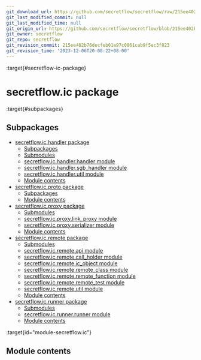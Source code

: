 ```yaml
---
git_download_url: https://github.com/secretflow/secretflow/raw/215ee402b76decfeb01e97c0861cab9f5ec3f823/docs/source/secretflow.ic.rst
git_last_modified_commit: null
git_last_modified_time: null
git_origin_url: https://github.com/secretflow/secretflow/blob/215ee402b76decfeb01e97c0861cab9f5ec3f823/docs/source/secretflow.ic.rst
git_owner: secretflow
git_repo: secretflow
git_revision_commit: 215ee402b76decfeb01e97c0861cab9f5ec3f823
git_revision_time: '2023-12-06T20:08:22+08:00'
---
```


:target{#secretflow-ic-package}

# secretflow\.ic package

:target{#subpackages}

## Subpackages

<TableOfContents>


  - [secretflow.ic.handler package](secretflow.ic.ic.handler.mdx)
    - [Subpackages](secretflow.ic.ic.handler.mdx#subpackages)
    - [Submodules](secretflow.ic.ic.handler.mdx#submodules)
    - [secretflow.ic.handler.handler module](secretflow.ic.ic.handler.mdx#module-secretflow.ic.handler.handler)
    - [secretflow.ic.handler.sgb\_handler module](secretflow.ic.ic.handler.mdx#module-secretflow.ic.handler.sgb_handler)
    - [secretflow.ic.handler.util module](secretflow.ic.ic.handler.mdx#module-secretflow.ic.handler.util)
    - [Module contents](secretflow.ic.ic.handler.mdx#module-secretflow.ic.handler)
  - [secretflow.ic.proto package](secretflow.ic.ic.proto.mdx)
    - [Subpackages](secretflow.ic.ic.proto.mdx#subpackages)
    - [Module contents](secretflow.ic.ic.proto.mdx#module-secretflow.ic.proto)
  - [secretflow.ic.proxy package](secretflow.ic.ic.proxy.mdx)
    - [Submodules](secretflow.ic.ic.proxy.mdx#submodules)
    - [secretflow.ic.proxy.link\_proxy module](secretflow.ic.ic.proxy.mdx#module-secretflow.ic.proxy.link_proxy)
    - [secretflow.ic.proxy.serializer module](secretflow.ic.ic.proxy.mdx#module-secretflow.ic.proxy.serializer)
    - [Module contents](secretflow.ic.ic.proxy.mdx#module-secretflow.ic.proxy)
  - [secretflow.ic.remote package](secretflow.ic.ic.remote.mdx)
    - [Submodules](secretflow.ic.ic.remote.mdx#submodules)
    - [secretflow.ic.remote.api module](secretflow.ic.ic.remote.mdx#module-secretflow.ic.remote.api)
    - [secretflow.ic.remote.call\_holder module](secretflow.ic.ic.remote.mdx#module-secretflow.ic.remote.call_holder)
    - [secretflow.ic.remote.ic\_object module](secretflow.ic.ic.remote.mdx#module-secretflow.ic.remote.ic_object)
    - [secretflow.ic.remote.remote\_class module](secretflow.ic.ic.remote.mdx#module-secretflow.ic.remote.remote_class)
    - [secretflow.ic.remote.remote\_function module](secretflow.ic.ic.remote.mdx#module-secretflow.ic.remote.remote_function)
    - [secretflow.ic.remote.remote\_test module](secretflow.ic.ic.remote.mdx#module-secretflow.ic.remote.remote_test)
    - [secretflow.ic.remote.util module](secretflow.ic.ic.remote.mdx#module-secretflow.ic.remote.util)
    - [Module contents](secretflow.ic.ic.remote.mdx#module-secretflow.ic.remote)
  - [secretflow.ic.runner package](secretflow.ic.ic.runner.mdx)
    - [Submodules](secretflow.ic.ic.runner.mdx#submodules)
    - [secretflow.ic.runner.runner module](secretflow.ic.ic.runner.mdx#module-secretflow.ic.runner.runner)
    - [Module contents](secretflow.ic.ic.runner.mdx#module-secretflow.ic.runner)
</TableOfContents>

:target{id="module-secretflow.ic"}

## <Target id="module-contents" />Module contents
